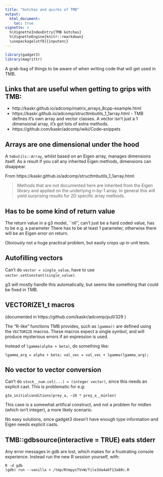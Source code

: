 ```yaml
---
title: "Gotchas and quirks of TMB"
output:
  html_document:
    toc: true
vignette: >
  %\VignetteIndexEntry{TMB Gotchas}
  %\VignetteEngine{knitr::rmarkdown}
  \usepackage[utf8]{inputenc}
---
```


```r
library(gadget3)
library(magrittr)
```

A grab-bag of things to be aware of when writing code that will get used in TMB.

## Links that are useful when getting to grips with TMB:

* http://kaskr.github.io/adcomp/matrix_arrays_8cpp-example.html
* https://kaskr.github.io/adcomp/structtmbutils_1_1array.html - TMB defines it's own array and vector classes. A vector isn't just a 1 dimensional array, it's got lots of extra methods.
* https://github.com/kaskr/adcomp/wiki/Code--snippets

## Arrays are one dimensional under the hood

A ``tmbutils::Array``, whilst based on an Eigen array, manages dimensions
itself. As a result if you call any inherited Eigen methods, dimensions can
disappear.

From https://kaskr.github.io/adcomp/structtmbutils_1_1array.html:

> Methods that are not documented here are inherited from the Eigen library and applied on the underlying n-by-1 array. In general this will yield surprising results for 2D specific array methods.

## Has to be some kind of return value

The return value in a g3 model, ``nll'', can't just be a hard coded value, has
to be e.g. a parameter There has to be at least 1 parameter, otherwise there
will be an Eigen error on return.

Obviously not a huge practical problem, but easily crops up in unit tests.

## Autofilling vectors

Can't do ``vector = single_value``, have to use ``vector.setConstant(single_value)``.

g3 will mostly handle this automatically, but seems like something that could
be fixed in TMB.

## VECTORIZE1_t macros

(documented in https://github.com/kaskr/adcomp/pull/329 )

The "R-like" functions TMB provides, such as ``lgamma()`` are defined using the
``VECTORIZE`` macros. These macros expect a single symbol, and will produce
mysterious errors if an expression is used.

Instead of ``lgamma(alpha + beta)``, do something like:

    lgamma_arg = alpha + beta; val_vec = val_vec + lgamma(lgamma_arg);

## No vector<int> to vector<Type> conversion

Can't do ``stock__num.col(...) = (integer vector)``, since this needs an
explicit cast. This is problematic for e.g:

    g3a_initialconditions(prey_a, ~10 * prey_a__minlen)

This case is a somewhat artifical construct, and not a problem for midlen
(which isn't integer), a more likely scenario.

No easy solutions, since gadget3 doesn't have enough type information and Eigen
needs explicit casts.

## TMB::gdbsource(interactive = TRUE) eats stderr

Any error messages in gdb are lost, which makes for a frustrating console
experience. Instead run the new R session yourself, with:

```
R -d gdb
(gdb) run --vanilla < /tmp/RtmpysTVvW/file3da4a6f13a80c.R
```
